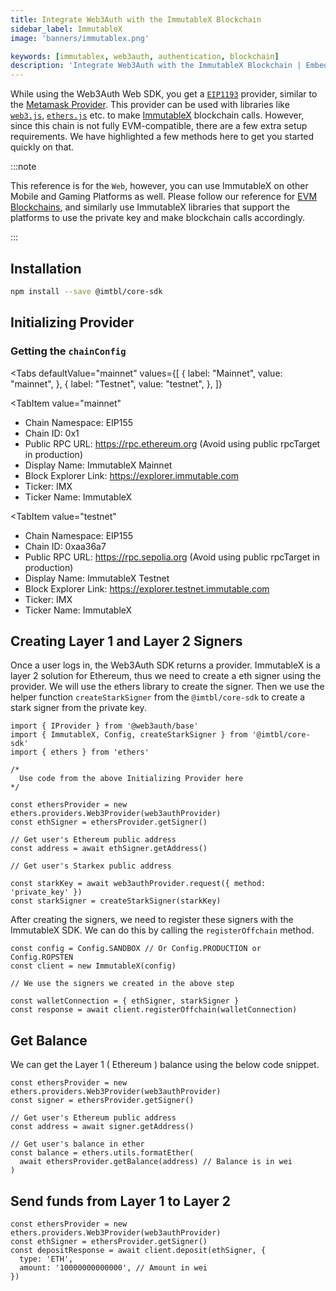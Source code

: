 ```yaml
---
title: Integrate Web3Auth with the ImmutableX Blockchain
sidebar_label: ImmutableX
image: 'banners/immutablex.png'

keywords: [immutablex, web3auth, authentication, blockchain]
description: 'Integrate Web3Auth with the ImmutableX Blockchain | Embedded Wallets'
---
```



While using the Web3Auth Web SDK, you get a [`EIP1193`](https://eips.ethereum.org/EIPS/eip-1193) provider, similar to the [Metamask Provider](https://docs.metamask.io/guide/ethereum-provider.html). This provider can be used with libraries like [`web3.js`](https://web3js.readthedocs.io/en/v1.2.8/getting-started.html), [`ethers.js`](https://docs.ethers.io/v5/getting-started/) etc. to make [ImmutableX](https://www.avalabs.org) blockchain calls. However, since this chain is not fully EVM-compatible, there are a few extra setup requirements. We have highlighted a few methods here to get you started quickly on that.

:::note

This reference is for the `Web`, however, you can use ImmutableX on other Mobile and Gaming Platforms as well. Please follow our reference for [EVM Blockchains](/connect-blockchain/evm/), and similarly use ImmutableX libraries that support the platforms to use the private key and make blockchain calls accordingly.

:::

## Installation

```bash npm2yarn
npm install --save @imtbl/core-sdk
```

## Initializing Provider

### Getting the `chainConfig`

<Tabs
 defaultValue="mainnet"
  values={[
    { label: "Mainnet", value: "mainnet", },
    { label: "Testnet", value: "testnet", },
  ]}
>
<TabItem
  value="mainnet"
>

- Chain Namespace: EIP155
- Chain ID: 0x1
- Public RPC URL: https://rpc.ethereum.org (Avoid using public rpcTarget in production)
- Display Name: ImmutableX Mainnet
- Block Explorer Link: https://explorer.immutable.com
- Ticker: IMX
- Ticker Name: ImmutableX

</TabItem>

<TabItem
  value="testnet"
>

- Chain Namespace: EIP155
- Chain ID: 0xaa36a7
- Public RPC URL: https://rpc.sepolia.org (Avoid using public rpcTarget in production)
- Display Name: ImmutableX Testnet
- Block Explorer Link: https://explorer.testnet.immutable.com
- Ticker: IMX
- Ticker Name: ImmutableX

</TabItem>
</Tabs>

## Creating Layer 1 and Layer 2 Signers

Once a user logs in, the Web3Auth SDK returns a provider. ImmutableX is a layer 2 solution for Ethereum, thus we need to create a eth signer using the provider. We will use the ethers library to create the signer. Then we use the helper function `createStarkSigner` from the `@imtbl/core-sdk` to create a stark signer from the private key.

```tsx
import { IProvider } from '@web3auth/base'
import { ImmutableX, Config, createStarkSigner } from '@imtbl/core-sdk'
import { ethers } from 'ethers'

/*
  Use code from the above Initializing Provider here
*/

const ethersProvider = new ethers.providers.Web3Provider(web3authProvider)
const ethSigner = ethersProvider.getSigner()

// Get user's Ethereum public address
const address = await ethSigner.getAddress()

// Get user's Starkex public address

const starkKey = await web3authProvider.request({ method: 'private_key' })
const starkSigner = createStarkSigner(starkKey)
```

After creating the signers, we need to register these signers with the ImmutableX SDK. We can do this by calling the `registerOffchain` method.

```tsx
const config = Config.SANDBOX // Or Config.PRODUCTION or Config.ROPSTEN
const client = new ImmutableX(config)

// We use the signers we created in the above step

const walletConnection = { ethSigner, starkSigner }
const response = await client.registerOffchain(walletConnection)
```

## Get Balance

We can get the Layer 1 ( Ethereum ) balance using the below code snippet.

```tsx
const ethersProvider = new ethers.providers.Web3Provider(web3authProvider)
const signer = ethersProvider.getSigner()

// Get user's Ethereum public address
const address = await signer.getAddress()

// Get user's balance in ether
const balance = ethers.utils.formatEther(
  await ethersProvider.getBalance(address) // Balance is in wei
)
```

## Send funds from Layer 1 to Layer 2

```tsx
const ethersProvider = new ethers.providers.Web3Provider(web3authProvider)
const ethSigner = ethersProvider.getSigner()
const depositResponse = await client.deposit(ethSigner, {
  type: 'ETH',
  amount: '10000000000000', // Amount in wei
})
```
